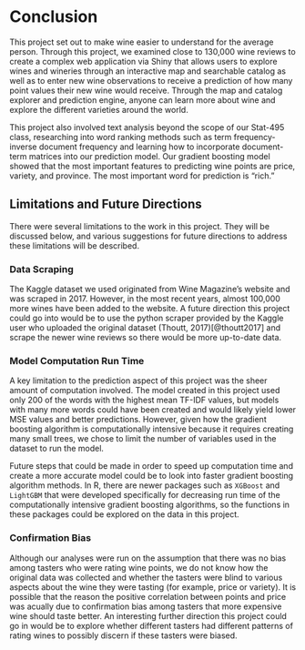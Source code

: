 # Conclusion {-}

This project set out to make wine easier to understand for the average person. Through this project, we examined close to 130,000 wine reviews to create a complex web application via Shiny that allows users to explore wines and wineries through an interactive map and searchable catalog as well as to enter new wine observations to receive a prediction of how many point values their new wine would receive. Through the map and catalog explorer and prediction engine, anyone can learn more about wine and explore the different varieties around the world.

This project also involved text analysis beyond the scope of our Stat-495 class, researching into word ranking methods such as term frequency-inverse document frequency and learning how to incorporate document-term matrices into our prediction model. Our gradient boosting model showed that the most important features to predicting wine points are price, variety, and province. The most important word for prediction is "rich."

## Limitations and Future Directions

There were several limitations to the work in this project. They will be discussed below, and various suggestions for future directions to address these limitations will be described.

### Data Scraping

The Kaggle dataset we used originated from Wine Magazine's website and was scraped in 2017. However, in the most recent years, almost 100,000 more wines have been added to the website. A future direction this project could go into would be to use the python scraper provided by the Kaggle user who uploaded the original dataset (Thoutt, 2017)[@thoutt2017] and scrape the newer wine reviews so there would be more up-to-date data.

### Model Computation Run Time

A key limitation to the prediction aspect of this project was the sheer amount of computation involved. The model created in this project used only 200 of the words with the highest mean TF-IDF values, but models with many more words could have been created and would likely yield lower MSE values and better predictions. However, given how the gradient boosting algorithm is computationally intensive because it requires creating many small trees, we chose to limit the number of variables used in the dataset to run the model.

Future steps that could be made in order to speed up computation time and create a more accurate model could be to look into faster gradient boosting algorithm methods. In R, there are newer packages such as `XGBoost` and `LightGBM` that were developed specifically for decreasing run time of the computationally intensive gradient boosting algorithms, so the functions in these packages could be explored on the data in this project.

### Confirmation Bias

Although our analyses were run on the assumption that there was no bias among tasters who were rating wine points, we do not know how the original data was collected and whether the tasters were blind to various aspects about the wine they were tasting (for example, price or variety). It is possible that the reason the positive correlation between points and price was acually due to confirmation bias among tasters that more expensive wine should taste better. An interesting further direction this project could go in would be to explore whether different tasters had different patterns of rating wines to possibly discern if these tasters were biased.

